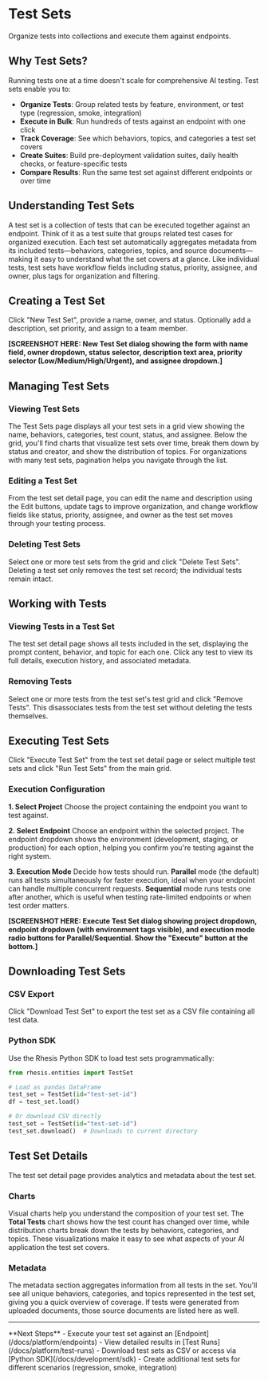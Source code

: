 # Test Sets

Organize tests into collections and execute them against endpoints.

## Why Test Sets?

Running tests one at a time doesn't scale for comprehensive AI testing. Test sets enable you to:

- **Organize Tests**: Group related tests by feature, environment, or test type (regression, smoke, integration)
- **Execute in Bulk**: Run hundreds of tests against an endpoint with one click
- **Track Coverage**: See which behaviors, topics, and categories a test set covers
- **Create Suites**: Build pre-deployment validation suites, daily health checks, or feature-specific tests
- **Compare Results**: Run the same test set against different endpoints or over time

## Understanding Test Sets

A test set is a collection of tests that can be executed together against an endpoint. Think of it as a test suite that groups related test cases for organized execution. Each test set automatically aggregates metadata from its included tests—behaviors, categories, topics, and source documents—making it easy to understand what the set covers at a glance. Like individual tests, test sets have workflow fields including status, priority, assignee, and owner, plus tags for organization and filtering.

## Creating a Test Set

Click "New Test Set", provide a name, owner, and status. Optionally add a description, set priority, and assign to a team member.

**[SCREENSHOT HERE: New Test Set dialog showing the form with name field, owner dropdown, status selector, description text area, priority selector (Low/Medium/High/Urgent), and assignee dropdown.]**

## Managing Test Sets

### Viewing Test Sets

The Test Sets page displays all your test sets in a grid view showing the name, behaviors, categories, test count, status, and assignee. Below the grid, you'll find charts that visualize test sets over time, break them down by status and creator, and show the distribution of topics. For organizations with many test sets, pagination helps you navigate through the list.

### Editing a Test Set

From the test set detail page, you can edit the name and description using the Edit buttons, update tags to improve organization, and change workflow fields like status, priority, assignee, and owner as the test set moves through your testing process.

### Deleting Test Sets

Select one or more test sets from the grid and click "Delete Test Sets". Deleting a test set only removes the test set record; the individual tests remain intact.

## Working with Tests

### Viewing Tests in a Test Set

The test set detail page shows all tests included in the set, displaying the prompt content, behavior, and topic for each one. Click any test to view its full details, execution history, and associated metadata.

### Removing Tests

Select one or more tests from the test set's test grid and click "Remove Tests". This disassociates tests from the test set without deleting the tests themselves.

## Executing Test Sets

Click "Execute Test Set" from the test set detail page or select multiple test sets and click "Run Test Sets" from the main grid.

### Execution Configuration

**1. Select Project**
Choose the project containing the endpoint you want to test against.

**2. Select Endpoint**
Choose an endpoint within the selected project. The endpoint dropdown shows the environment (development, staging, or production) for each option, helping you confirm you're testing against the right system.

**3. Execution Mode**
Decide how tests should run. **Parallel** mode (the default) runs all tests simultaneously for faster execution, ideal when your endpoint can handle multiple concurrent requests. **Sequential** mode runs tests one after another, which is useful when testing rate-limited endpoints or when test order matters.

**[SCREENSHOT HERE: Execute Test Set dialog showing project dropdown, endpoint dropdown (with environment tags visible), and execution mode radio buttons for Parallel/Sequential. Show the "Execute" button at the bottom.]**

## Downloading Test Sets

### CSV Export

Click "Download Test Set" to export the test set as a CSV file containing all test data.

### Python SDK

Use the Rhesis Python SDK to load test sets programmatically:

```python
from rhesis.entities import TestSet

# Load as pandas DataFrame
test_set = TestSet(id="test-set-id")
df = test_set.load()

# Or download CSV directly
test_set = TestSet(id="test-set-id")
test_set.download()  # Downloads to current directory
```

## Test Set Details

The test set detail page provides analytics and metadata about the test set.

### Charts

Visual charts help you understand the composition of your test set. The **Total Tests** chart shows how the test count has changed over time, while distribution charts break down the tests by behaviors, categories, and topics. These visualizations make it easy to see what aspects of your AI application the test set covers.

### Metadata

The metadata section aggregates information from all tests in the set. You'll see all unique behaviors, categories, and topics represented in the test set, giving you a quick overview of coverage. If tests were generated from uploaded documents, those source documents are listed here as well.

---

<Callout type="default">
  **Next Steps** - Execute your test set against an [Endpoint](/docs/platform/endpoints) - View
  detailed results in [Test Runs](/docs/platform/test-runs) - Download test sets as CSV or access
  via [Python SDK](/docs/development/sdk) - Create additional test sets for different scenarios
  (regression, smoke, integration)
</Callout>
